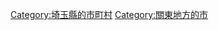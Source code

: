 {{Commonscat|Ageo, Saitama}}
{{Catmore}}

{{DEFAULTSORT:Ageo-shi}}
[[Category:埼玉縣的市町村|Category:埼玉縣的市町村]]
[[Category:關東地方的市|Category:關東地方的市]]